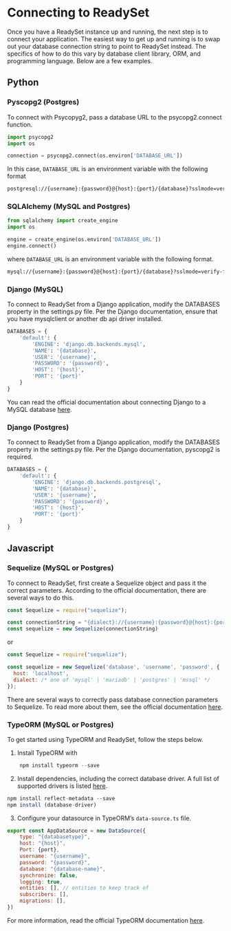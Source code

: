 # Connecting to ReadySet

Once you have a ReadySet instance up and running, the next step is to connect your application. The easiest way to get up and
running is to swap out your database connection string to point to ReadySet instead. The specifics of how to do this vary by 
database client library, ORM, and programming language. Below are a few examples.  


## Python

### Pyscopg2 (Postgres)

To connect with Psycopyg2, pass a database URL to the psycopg2.connect function.

```python
import psycopg2
import os

connection = psycopg2.connect(os.environ['DATABASE_URL'])
```

In this case, `DATABASE_URL` is an environment variable with the following format

```sh
postgresql://{username}:{password}@{host}:{port}/{database}?sslmode=verify-full&sslrootcert={root-cert}
```

### SQLAlchemy (MySQL and Postgres)

```python
from sqlalchemy import create_engine
import os

engine = create_engine(os.environ['DATABASE_URL'])
engine.connect()
```

where `DATABASE_URL` is an environment variable with the following format.

```sh
mysql://{username}:{password}@{host}:{port}/{database}?sslmode=verify-full&sslrootcert={root-cert}
```

### Django (MySQL)
To connect to ReadySet from a Django application, modify the DATABASES property in the settings.py file. Per the Django documentation, ensure that you have mysqlclient or another db api driver installed.

```python
DATABASES = {
    'default': {
        'ENGINE': 'django.db.backends.mysql',
        'NAME': '{database}',
        'USER': '{username}',
        'PASSWORD': '{password}',
        'HOST': '{host}',
        'PORT': '{port}'
    }
}

```

You can read the official documentation about connecting Django to a MySQL database [here](https://docs.djangoproject.com/en/4.0/ref/databases/#connecting-to-the-database).

### Django (Postgres)

To connect to ReadySet from a Django application, modify the DATABASES property in the settings.py file. Per the Django documentation, pyscopg2 is required.

```python
DATABASES = {
    'default': {
        'ENGINE': 'django.db.backends.postgresql',
        'NAME': '{database}',
        'USER': '{username}',
        'PASSWORD': '{password}',
        'HOST': '{host}',
        'PORT': '{port}'
    }
}

```


## Javascript

### Sequelize (MySQL or Postgres)

To connect to ReadySet, first create a Sequelize object and pass it the correct parameters. According to the official documentation, there are several ways to do this.

```js
const Sequelize = require("sequelize");

const connectionString = "{dialect}://{username}:{password}@{host}:{port}/{database}"
const sequelize = new Sequelize(connectionString)
```

or 

```js
const Sequelize = require("sequelize");

const sequelize = new Sequelize('database', 'username', 'password', {
  host: 'localhost',
  dialect: /* one of 'mysql' | 'mariadb' | 'postgres' | 'mssql' */
});
```

There are several ways to correctly pass database connection parameters to Sequelize. To read more about them, see the official documentation [here](https://sequelize.org/). 


### TypeORM (MySQL or Postgres)
To get started using TypeORM and ReadySet, follow the steps below.

1) Install TypeORM with 

```javascript
    npm install typeorm --save
```

2) Install dependencies, including the correct database driver. A full list of supported drivers is listed [here](https://typeorm.io/#installation).

```js
npm install reflect-metadata --save
npm install (database-driver)
```

3) Configure your datasource in TypeORM’s `data-source.ts` file. 

```js
export const AppDataSource = new DataSource({
    type: "{databasetype}",
    host: "{host}",
    Port: {port},
    username: "{username}",
    password: "{password}",
    database: "{database-name}",
    synchronize: false,
    logging: true,
    entities: [], // entities to keep track of
    subscribers: [],
    migrations: [],
})
```

For more information, read the official TypeORM documentation [here](https://typeorm.io/). 
